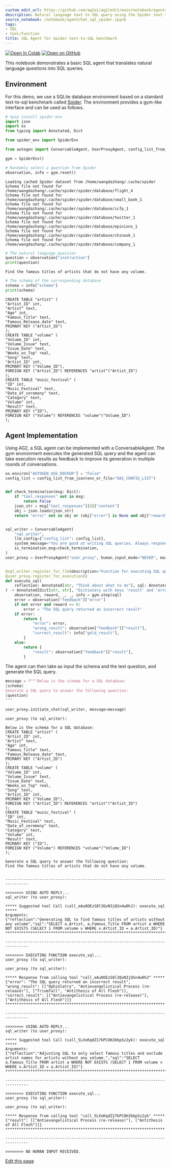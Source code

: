 ```yaml
---
custom_edit_url: https://github.com/ag2ai/ag2/edit/main/notebook/agentchat_sql_spider.ipynb
description: Natural language text to SQL query using the Spider text-to-SQL benchmark.
source_notebook: /notebook/agentchat_sql_spider.ipynb
tags:
- SQL
- tool/function
title: SQL Agent for Spider text-to-SQL benchmark
---
```


<a href="https://colab.research.google.com/github/ag2ai/ag2/blob/main/notebook/agentchat_sql_spider.ipynb" class="colab-badge" target="_blank"><img noZoom src="https://colab.research.google.com/assets/colab-badge.svg" alt="Open In Colab" /></a>
<a href="https://github.com/ag2ai/ag2/blob/main/notebook/agentchat_sql_spider.ipynb" class="github-badge" target="_blank"><img noZoom src="https://img.shields.io/badge/Open%20on%20GitHub-grey?logo=github" alt="Open on GitHub" /></a>




This notebook demonstrates a basic SQL agent that translates natural
language questions into SQL queries.

## Environment

For this demo, we use a SQLite database environment based on a standard
text-to-sql benchmark called
[Spider](https://yale-lily.github.io/spider). The environment provides a
gym-like interface and can be used as follows.

```python
# %pip install spider-env
import json
import os
from typing import Annotated, Dict

from spider_env import SpiderEnv

from autogen import ConversableAgent, UserProxyAgent, config_list_from_json

gym = SpiderEnv()

# Randomly select a question from Spider
observation, info = gym.reset()
```

``` text
Loading cached Spider dataset from /home/wangdazhang/.cache/spider
Schema file not found for /home/wangdazhang/.cache/spider/spider/database/flight_4
Schema file not found for /home/wangdazhang/.cache/spider/spider/database/small_bank_1
Schema file not found for /home/wangdazhang/.cache/spider/spider/database/icfp_1
Schema file not found for /home/wangdazhang/.cache/spider/spider/database/twitter_1
Schema file not found for /home/wangdazhang/.cache/spider/spider/database/epinions_1
Schema file not found for /home/wangdazhang/.cache/spider/spider/database/chinook_1
Schema file not found for /home/wangdazhang/.cache/spider/spider/database/company_1
```

```python
# The natural language question
question = observation["instruction"]
print(question)
```

``` text
Find the famous titles of artists that do not have any volume.
```

```python
# The schema of the corresponding database
schema = info["schema"]
print(schema)
```

``` text
CREATE TABLE "artist" (
"Artist_ID" int,
"Artist" text,
"Age" int,
"Famous_Title" text,
"Famous_Release_date" text,
PRIMARY KEY ("Artist_ID")
);
CREATE TABLE "volume" (
"Volume_ID" int,
"Volume_Issue" text,
"Issue_Date" text,
"Weeks_on_Top" real,
"Song" text,
"Artist_ID" int,
PRIMARY KEY ("Volume_ID"),
FOREIGN KEY ("Artist_ID") REFERENCES "artist"("Artist_ID")
);
CREATE TABLE "music_festival" (
"ID" int,
"Music_Festival" text,
"Date_of_ceremony" text,
"Category" text,
"Volume" int,
"Result" text,
PRIMARY KEY ("ID"),
FOREIGN KEY ("Volume") REFERENCES "volume"("Volume_ID")
);
```

## Agent Implementation

Using AG2, a SQL agent can be implemented with a ConversableAgent. The
gym environment executes the generated SQL query and the agent can take
execution results as feedback to improve its generation in multiple
rounds of conversations.

```python
os.environ["AUTOGEN_USE_DOCKER"] = "False"
config_list = config_list_from_json(env_or_file="OAI_CONFIG_LIST")


def check_termination(msg: Dict):
    if "tool_responses" not in msg:
        return False
    json_str = msg["tool_responses"][0]["content"]
    obj = json.loads(json_str)
    return "error" not in obj or (obj["error"] is None and obj["reward"] == 1)


sql_writer = ConversableAgent(
    "sql_writer",
    llm_config={"config_list": config_list},
    system_message="You are good at writing SQL queries. Always respond with a function call to execute_sql().",
    is_termination_msg=check_termination,
)
user_proxy = UserProxyAgent("user_proxy", human_input_mode="NEVER", max_consecutive_auto_reply=5)


@sql_writer.register_for_llm(description="Function for executing SQL query and returning a response")
@user_proxy.register_for_execution()
def execute_sql(
    reflection: Annotated[str, "Think about what to do"], sql: Annotated[str, "SQL query"]
) -> Annotated[Dict[str, str], "Dictionary with keys 'result' and 'error'"]:
    observation, reward, _, _, info = gym.step(sql)
    error = observation["feedback"]["error"]
    if not error and reward == 0:
        error = "The SQL query returned an incorrect result"
    if error:
        return {
            "error": error,
            "wrong_result": observation["feedback"]["result"],
            "correct_result": info["gold_result"],
        }
    else:
        return {
            "result": observation["feedback"]["result"],
        }
```

The agent can then take as input the schema and the text question, and
generate the SQL query.

```python
message = f"""Below is the schema for a SQL database:
{schema}
Generate a SQL query to answer the following question:
{question}
"""

user_proxy.initiate_chat(sql_writer, message=message)
```

``` text
user_proxy (to sql_writer):

Below is the schema for a SQL database:
CREATE TABLE "artist" (
"Artist_ID" int,
"Artist" text,
"Age" int,
"Famous_Title" text,
"Famous_Release_date" text,
PRIMARY KEY ("Artist_ID")
);
CREATE TABLE "volume" (
"Volume_ID" int,
"Volume_Issue" text,
"Issue_Date" text,
"Weeks_on_Top" real,
"Song" text,
"Artist_ID" int,
PRIMARY KEY ("Volume_ID"),
FOREIGN KEY ("Artist_ID") REFERENCES "artist"("Artist_ID")
);
CREATE TABLE "music_festival" (
"ID" int,
"Music_Festival" text,
"Date_of_ceremony" text,
"Category" text,
"Volume" int,
"Result" text,
PRIMARY KEY ("ID"),
FOREIGN KEY ("Volume") REFERENCES "volume"("Volume_ID")
);

Generate a SQL query to answer the following question:
Find the famous titles of artists that do not have any volume.


--------------------------------------------------------------------------------

>>>>>>>> USING AUTO REPLY...
sql_writer (to user_proxy):

***** Suggested tool Call (call_eAu0OEzS8l3QvN3jQSn4w0hJ): execute_sql *****
Arguments: 
{"reflection":"Generating SQL to find famous titles of artists without any volume","sql":"SELECT a.Artist, a.Famous_Title FROM artist a WHERE NOT EXISTS (SELECT 1 FROM volume v WHERE v.Artist_ID = a.Artist_ID)"}
****************************************************************************

--------------------------------------------------------------------------------

>>>>>>>> EXECUTING FUNCTION execute_sql...
user_proxy (to sql_writer):

user_proxy (to sql_writer):

***** Response from calling tool "call_eAu0OEzS8l3QvN3jQSn4w0hJ" *****
{"error": "The SQL query returned an incorrect result", "wrong_result": [["Ophiolatry", "Antievangelistical Process (re-release)"], ["Triumfall", "Antithesis of All Flesh"]], "correct_result": [["Antievangelistical Process (re-release)"], ["Antithesis of All Flesh"]]}
**********************************************************************

--------------------------------------------------------------------------------

>>>>>>>> USING AUTO REPLY...
sql_writer (to user_proxy):

***** Suggested tool Call (call_5LXoKqdZ17kPCOHJbbpSz2yk): execute_sql *****
Arguments: 
{"reflection":"Adjusting SQL to only select famous titles and exclude artist names for artists without any volume.","sql":"SELECT a.Famous_Title FROM artist a WHERE NOT EXISTS (SELECT 1 FROM volume v WHERE v.Artist_ID = a.Artist_ID)"}
****************************************************************************

--------------------------------------------------------------------------------

>>>>>>>> EXECUTING FUNCTION execute_sql...
user_proxy (to sql_writer):

user_proxy (to sql_writer):

***** Response from calling tool "call_5LXoKqdZ17kPCOHJbbpSz2yk" *****
{"result": [["Antievangelistical Process (re-release)"], ["Antithesis of All Flesh"]]}
**********************************************************************

--------------------------------------------------------------------------------

>>>>>>>> NO HUMAN INPUT RECEIVED.
```

<div className="edit-url-container">
    <a className="edit-url" href="https://github.com/ag2ai/ag2/edit/main/notebook/agentchat_sql_spider.ipynb" target='_blank'><Icon icon="pen" iconType="solid" size="13px"/> Edit this page</a>
</div>
